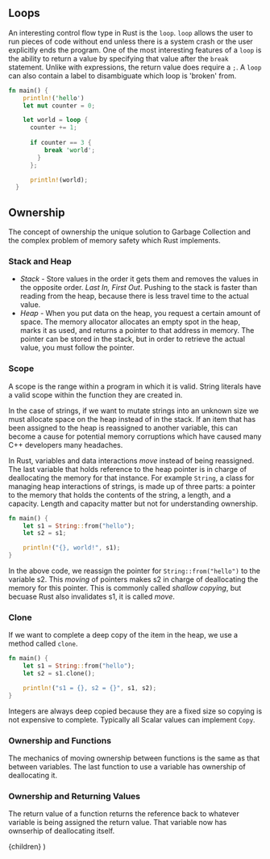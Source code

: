 


## Loops
An interesting control flow type in Rust is the `loop`. `loop` allows the user to run pieces of code without end unless there is a system crash or the user explicitly ends the program. One of the most interesting features of a `loop` is the ability to return a value by specifying that value after the `break` statement. Unlike with expressions, the return value does require a `;`. A `loop` can also contain a label to disambiguate which loop is 'broken' from.

``` rust 
fn main() {
    println!('hello')
    let mut counter = 0;

    let world = loop {
      counter += 1;
      
      if counter == 3 {
          break 'world'; 
        }
      };

      println!(world);
  }
```

## Ownership
The concept of ownership the unique solution to Garbage Collection and the complex problem of memory safety which Rust implements.

### Stack and Heap
- _Stack_ - Store values in the order it gets them and removes the values in the opposite order. _Last In, First Out_. Pushing to the stack is faster than reading from the heap, because there is less travel time to the actual value.
- _Heap_ - When you put data on the heap, you request a certain amount of space. The memory allocator allocates an empty spot in the heap, marks it as used, and returns a pointer to that address in memory. The pointer can be stored in the stack, but in order to retrieve the actual value, you must follow the pointer.

### Scope
A scope is the range within a program in which it is valid. String literals have a valid scope within the function they are created in.

In the case of strings, if we want to mutate strings into an unknown size we must allocate space on the heap instead of in the stack. If an item that has been assigned to the heap is reassigned to another variable, this can become a cause for potential memory corruptions which have caused many C++ developers many headaches. 

In Rust, variables and data interactions _move_ instead of being reassigned. The last variable that holds reference to the heap pointer is in charge of deallocating the memory for that instance. For example `String`, a class for managing heap interactions of strings, is made up of three parts: a pointer to the memory that holds the contents of the string, a length, and a capacity. Length and capacity matter but not for understanding ownership.

``` rust
fn main() {
    let s1 = String::from("hello");
    let s2 = s1;

    println!("{}, world!", s1);
}
```

In the above code, we reassign the pointer for `String::from("hello")` to the variable s2. This _moving_ of pointers makes s2 in charge of deallocating the memory for this pointer. This is commonly called _shallow copying_, but becuase Rust also invalidates s1, it is called _move_. 

### Clone
If we want to complete a deep copy of the item in the heap, we use a method called `clone`. 
``` rust
fn main() {
    let s1 = String::from("hello");
    let s2 = s1.clone();

    println!("s1 = {}, s2 = {}", s1, s2);
}
```

Integers are always deep copied because they are a fixed size so copying is not expensive to complete. Typically all Scalar values can implement `Copy`. 

### Ownership and Functions
The mechanics of moving ownership between functions is the same as that between variables. The last function to use a variable has ownership of deallocating it. 

### Ownership and Returning Values
The return value of a function returns the reference back to whatever variable is being assigned the return value. That variable now has ownserhip of deallocating itself.

  <BlogLayout title={meta.title} description={meta.description} date={meta.publishDate} articles={meta.articles}>
    {children}
  </BlogLayout>
)
